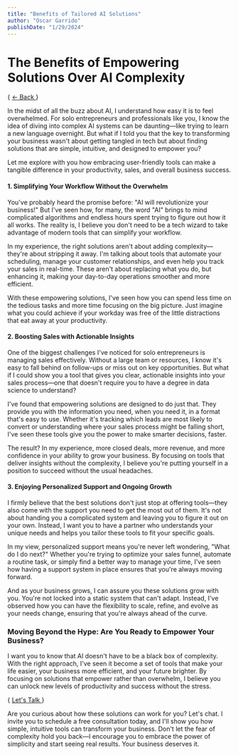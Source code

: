 ```yaml
---
title: "Benefits of Tailored AI Solutions"
author: "Oscar Garrido"
publishDate: "1/29/2024"
---
```



# **The Benefits of Empowering Solutions Over AI Complexity**

{ <a href="/blogs"> ← Back </a> }


In the midst of all the buzz about AI, I understand how easy it is to feel overwhelmed. For solo entrepreneurs and professionals like you, I know the idea of diving into complex AI systems can be daunting—like trying to learn a new language overnight. But what if I told you that the key to transforming your business wasn't about getting tangled in tech but about finding solutions that are simple, intuitive, and designed to empower you?

Let me explore with you how embracing user-friendly tools can make a tangible difference in your productivity, sales, and overall business success.

#### **1. Simplifying Your Workflow Without the Overwhelm**

You've probably heard the promise before: "AI will revolutionize your business!" But I've seen how, for many, the word "AI" brings to mind complicated algorithms and endless hours spent trying to figure out how it all works. The reality is, I believe you don't need to be a tech wizard to take advantage of modern tools that can simplify your workflow.

In my experience, the right solutions aren't about adding complexity—they're about stripping it away. I'm talking about tools that automate your scheduling, manage your customer relationships, and even help you track your sales in real-time. These aren't about replacing what you do, but enhancing it, making your day-to-day operations smoother and more efficient.

With these empowering solutions, I've seen how you can spend less time on the tedious tasks and more time focusing on the big picture. Just imagine what you could achieve if your workday was free of the little distractions that eat away at your productivity.

#### **2. Boosting Sales with Actionable Insights**

One of the biggest challenges I've noticed for solo entrepreneurs is managing sales effectively. Without a large team or resources, I know it's easy to fall behind on follow-ups or miss out on key opportunities. But what if I could show you a tool that gives you clear, actionable insights into your sales process—one that doesn't require you to have a degree in data science to understand?

I've found that empowering solutions are designed to do just that. They provide you with the information you need, when you need it, in a format that's easy to use. Whether it's tracking which leads are most likely to convert or understanding where your sales process might be falling short, I've seen these tools give you the power to make smarter decisions, faster.

The result? In my experience, more closed deals, more revenue, and more confidence in your ability to grow your business. By focusing on tools that deliver insights without the complexity, I believe you're putting yourself in a position to succeed without the usual headaches.

#### **3. Enjoying Personalized Support and Ongoing Growth**

I firmly believe that the best solutions don't just stop at offering tools—they also come with the support you need to get the most out of them. It's not about handing you a complicated system and leaving you to figure it out on your own. Instead, I want you to have a partner who understands your unique needs and helps you tailor these tools to fit your specific goals.

In my view, personalized support means you're never left wondering, "What do I do next?" Whether you're trying to optimize your sales funnel, automate a routine task, or simply find a better way to manage your time, I've seen how having a support system in place ensures that you're always moving forward.

And as your business grows, I can assure you these solutions grow with you. You're not locked into a static system that can't adapt. Instead, I've observed how you can have the flexibility to scale, refine, and evolve as your needs change, ensuring that you're always ahead of the curve.

### **Moving Beyond the Hype: Are You Ready to Empower Your Business?**

I want you to know that AI doesn't have to be a black box of complexity. With the right approach, I've seen it become a set of tools that make your life easier, your business more efficient, and your future brighter. By focusing on solutions that empower rather than overwhelm, I believe you can unlock new levels of productivity and success without the stress.

{ <a href="	https://wa.me/14493123765"> Let's Talk </a> }

Are you curious about how these solutions can work for you? Let's chat. I invite you to schedule a free consultation today, and I'll show you how simple, intuitive tools can transform your business. Don't let the fear of complexity hold you back—I encourage you to embrace the power of simplicity and start seeing real results. Your business deserves it.